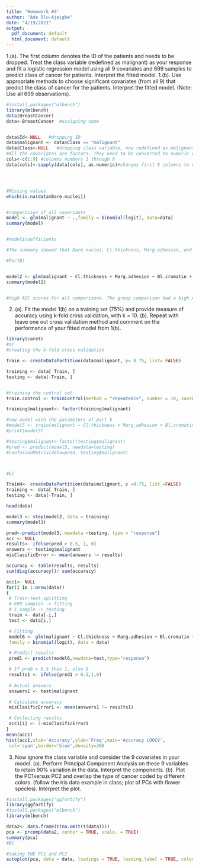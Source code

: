 ---
title: 'Homework #4'
author: "Ade Olu-Ajeigbe"
date: "4/19/2021"
output:
  pdf_document: default
  html_document: default
---
1.(a). The first column denotes the ID of the patients and needs to be dropped. Treat the
class variable (redefined as malignant) as your response and fit a logistic regression
model using all 9 covariates and 699 samples to predict class of cancer for patients.
Interpret the fitted model.
1.(b). Use appropriate methods to choose significant covariates (from all 9) that predict
the class of cancer for the patients. Interpret the fitted model. (Note: Use all 699
observations).
```{r, echo = TRUE}

#install.packages("mlbench")
library(mlbench)
data(BreastCancer)
data<-BreastCancer  #assigning name


data$Id<-NULL   #dropping ID
data$malignant <- data$Class == "malignant"
data$Class<-NULL   #dropping class variable, now redefined as malignant
#All the covariates are factors. They need to be converted to numeric vectors.
cols<-c(1:9) #columns numbers 1 through 9
data[cols]<-sapply(data[cols], as.numeric)#changes first 9 columns to numeric




#Missing values
which(is.na(data$Bare.nuclei))


#comparision of all covariants 
model <- glm(malignant ~ .,family = binomial(logit), data=data)
summary(model)


#model$coefficients

#The summary showed that Bare.nuclei, Cl.thickness, Marg.adhesion, and Bl.cromatin are the most significant covariants.

#PartB)


model2 <- glm(malignant ~ Cl.thickness + Marg.adhesion + Bl.cromatin + Bare.nuclei, family = binomial(logit), data=data)
summary(model2)


#High AIC scores for all comparisons. The group comparison had a high AIC value

```

2. (a). Fit the model 1(b) on a training set (75%) and provide measure of accuracy using
k-fold cross validation, with k = 10.
(b). Repeat with leave one out cross validation method and comment on the
performance of your fitted model from 1(b).


```{r, echo =TRUE}


library(caret)
#a)
#creating the k-fold cross validation

Train <- createDataPartition(data$malignant, p= 0.75, list= FALSE)

training <- data[ Train, ]
testing <- data[-Train, ]


#training the control set
train.control <- trainControl(method = "repeatedcv", number = 10, savePredictions = TRUE, repeats = 5 )

training$malignant<- factor(training$malignant)

#new model with the parameters of part b
#model5 <- train(malignant ~ Cl.thickness + Marg.adhesion + Bl.cromatin + Bare.nuclei, data = training, trControl = train.control, method = "glm", family = "binomial")
#print(model5)

#testing$malignant<-factor(testing$malignant)
#pred <- predict(model5, newdata=testing)
#confusionMatrix(data=pred, testing$malignant)



#b)

TrainH<- createDataPartition(data$malignant, p =0.75, list =FALSE)
training <- data[ Train, ]
testing <- data[-Train, ]

head(data)

model3 <- step(model2, data = training)
summary(model3)

pred<-predict(model3, mewdata =testing, type = "response")
acc <- NULL
results<- ifelse(pred > 0.5, 1, 0)
answers <- testing$malignant
misClasificError <- mean(answers != results)

accuracy <- table(results, results)
sum(diag(accuracy))/ sum(accuracy)

acc1<- NULL
for(i in 1:nrow(data))
{
 # Train-test splitting
 # 699 samples -> fitting
 # 1 sample -> testing
 train <- data[-i,]
 test <- data[i,]

 # Fitting
 model6 <- glm(malignant ~ Cl.thickness + Marg.adhesion + Bl.cromatin + Bare.nuclei,
 family = binomial(logit), data = data)

 # Predict results
 pred1 <- predict(model6,newdata=test,type="response")

 # If prob > 0.5 then 1, else 0
 results1 <- ifelse(pred1 > 0.5,1,0)
 
 # Actual answers
 answers1 <- test$malignant

 # Calculate accuracy
 misClasificError1 <- mean(answers1 != results1)

 # Collecting results
 acc1[i] <- 1-misClasificError1
}
mean(acc1)
hist(acc1,xlab='Accuracy',ylab='Freq',main='Accuracy LOOCV',
 col='cyan',border='blue',density=30)

```

3. Now ignore the class variable and consider the 9 covariates in your model.
(a). Perform Principal Component Analysis on these 9 variables to retain 90%
variation in the data. Interpret the components.
(b). Plot the PC1versus PC2 and overlap the type of cancer coded by different colors.
(follow the iris data example in class; plot of PCs with flower species). Interpret the
plot.

```{r, echo = TRUE}
#install.packages("ggfortify")
library(ggfortify)
#install.packages("mlbench")
library(mlbench)

data2<- data.frame(t(na.omit(t(data))))
pca <- prcomp(data2, center = TRUE, scale. = TRUE)
summary(pca)
#B)

#taking THE PC1 and PC2 
autoplot(pca, data = data, loadings = TRUE, loading.label = TRUE, colour = 'malignant', frame = TRUE, frame.type = 'norm')



```



